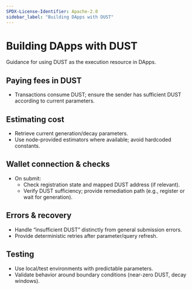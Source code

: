 ```yaml
---
SPDX-License-Identifier: Apache-2.0
sidebar_label: "Building DApps with DUST"
---
```


# Building DApps with DUST

Guidance for using DUST as the execution resource in DApps.

## Paying fees in DUST

- Transactions consume DUST; ensure the sender has sufficient DUST according to current parameters.

## Estimating cost

- Retrieve current generation/decay parameters.
- Use node-provided estimators where available; avoid hardcoded constants.

## Wallet connection & checks

- On submit:
  - Check registration state and mapped DUST address (if relevant).
  - Verify DUST sufficiency; provide remediation path (e.g., register or wait for generation).

## Errors & recovery

- Handle “insufficient DUST” distinctly from general submission errors.
- Provide deterministic retries after parameter/query refresh.

## Testing

- Use local/test environments with predictable parameters.
- Validate behavior around boundary conditions (near-zero DUST, decay windows).

